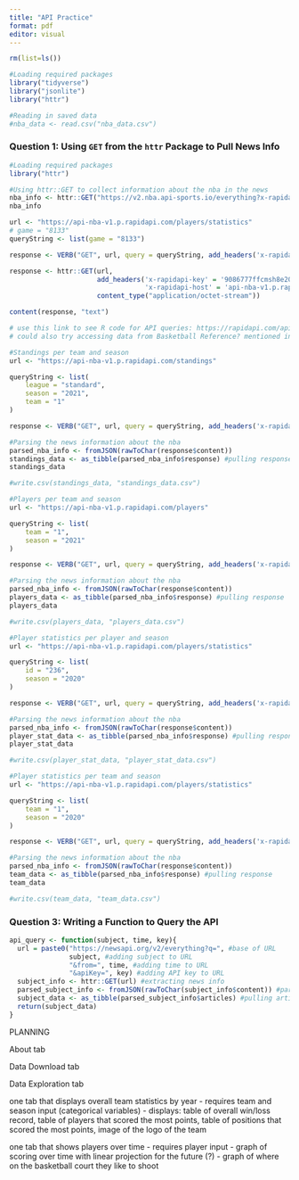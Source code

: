 ```yaml
---
title: "API Practice"
format: pdf
editor: visual
---
```


```r
rm(list=ls())

#Loading required packages
library("tidyverse")
library("jsonlite")
library("httr")
```


```r
#Reading in saved data 
#nba_data <- read.csv("nba_data.csv")
```


### Question 1: Using `GET` from the `httr` Package to Pull News Info

```r
#Loading required packages
library("httr")

#Using httr::GET to collect information about the nba in the news
nba_info <- httr::GET("https://v2.nba.api-sports.io/everything?x-rapidapi-key=9086777ffcmsh8e20ab7c07d978ep14073cjsndbf0615eb5ec")
nba_info
```

```r
url <- "https://api-nba-v1.p.rapidapi.com/players/statistics"
# game = "8133"
queryString <- list(game = "8133")

response <- VERB("GET", url, query = queryString, add_headers('x-rapidapi-key' = '9086777ffcmsh8e20ab7c07d978ep14073cjsndbf0615eb5ec', 'x-rapidapi-host' = 'api-nba-v1.p.rapidapi.com'), content_type("application/octet-stream"))

response <- httr::GET(url, 
                      add_headers('x-rapidapi-key' = '9086777ffcmsh8e20ab7c07d978ep14073cjsndbf0615eb5ec', 
                                  'x-rapidapi-host' = 'api-nba-v1.p.rapidapi.com'),
                      content_type("application/octet-stream"))

content(response, "text")

# use this link to see R code for API queries: https://rapidapi.com/api-sports/api/api-nba
# could also try accessing data from Basketball Reference? mentioned in CSAS powerpoint
```

```r
#Standings per team and season
url <- "https://api-nba-v1.p.rapidapi.com/standings"

queryString <- list(
	league = "standard",
	season = "2021",
	team = "1"
)

response <- VERB("GET", url, query = queryString, add_headers('x-rapidapi-key' = '9086777ffcmsh8e20ab7c07d978ep14073cjsndbf0615eb5ec', 'x-rapidapi-host' = 'api-nba-v1.p.rapidapi.com'), content_type("application/octet-stream"))
```


```r
#Parsing the news information about the nba
parsed_nba_info <- fromJSON(rawToChar(response$content))
standings_data <- as_tibble(parsed_nba_info$response) #pulling response
standings_data

#write.csv(standings_data, "standings_data.csv")
```


```r
#Players per team and season
url <- "https://api-nba-v1.p.rapidapi.com/players"

queryString <- list(
	team = "1",
	season = "2021"
)

response <- VERB("GET", url, query = queryString, add_headers('x-rapidapi-key' = '9086777ffcmsh8e20ab7c07d978ep14073cjsndbf0615eb5ec', 'x-rapidapi-host' = 'api-nba-v1.p.rapidapi.com'), content_type("application/octet-stream"))
```


```r
#Parsing the news information about the nba
parsed_nba_info <- fromJSON(rawToChar(response$content))
players_data <- as_tibble(parsed_nba_info$response) #pulling response
players_data

#write.csv(players_data, "players_data.csv")
```

```r
#Player statistics per player and season
url <- "https://api-nba-v1.p.rapidapi.com/players/statistics"

queryString <- list(
	id = "236",
	season = "2020"
)

response <- VERB("GET", url, query = queryString, add_headers('x-rapidapi-key' = '9086777ffcmsh8e20ab7c07d978ep14073cjsndbf0615eb5ec', 'x-rapidapi-host' = 'api-nba-v1.p.rapidapi.com'), content_type("application/octet-stream"))
```

```r
#Parsing the news information about the nba
parsed_nba_info <- fromJSON(rawToChar(response$content))
player_stat_data <- as_tibble(parsed_nba_info$response) #pulling response
player_stat_data

#write.csv(player_stat_data, "player_stat_data.csv")
```

```r
#Player statistics per team and season
url <- "https://api-nba-v1.p.rapidapi.com/players/statistics"

queryString <- list(
	team = "1",
	season = "2020"
)

response <- VERB("GET", url, query = queryString, add_headers('x-rapidapi-key' = '9086777ffcmsh8e20ab7c07d978ep14073cjsndbf0615eb5ec', 'x-rapidapi-host' = 'api-nba-v1.p.rapidapi.com'), content_type("application/octet-stream"))
```

```r
#Parsing the news information about the nba
parsed_nba_info <- fromJSON(rawToChar(response$content))
team_data <- as_tibble(parsed_nba_info$response) #pulling response
team_data

#write.csv(team_data, "team_data.csv")
```


### Question 3: Writing a Function to Query the API

```r
api_query <- function(subject, time, key){
  url = paste0("https://newsapi.org/v2/everything?q=", #base of URL
               subject, #adding subject to URL
               "&from=", time, #adding time to URL
               "&apiKey=", key) #adding API key to URL
  subject_info <- httr::GET(url) #extracting news info
  parsed_subject_info <- fromJSON(rawToChar(subject_info$content)) #parsing content of news
  subject_data <- as_tibble(parsed_subject_info$articles) #pulling articles
  return(subject_data)
}
```


PLANNING

About tab

Data Download tab

Data Exploration tab

one tab that displays overall team statistics by year 
- requires team and season input (categorical variables)
- displays: table of overall win/loss record, table of players that scored the most points, table of positions that scored the most points, image of the logo of the team

one tab that shows players over time
- requires player input
- graph of scoring over time with linear projection for the future (?)
- graph of where on the basketball court they like to shoot
